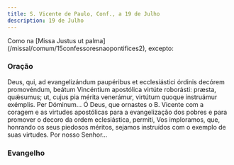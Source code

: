 ```yaml
---
title: S. Vicente de Paulo, Conf., a 19 de Julho
description: 19 de Julho
---
```



<aside>
  Como na [Missa Justus ut palma](/missal/comum/15confessoresnaopontifices2),
  excepto:
</aside>

### Oração

<div class="side-by-side not-content">
  <span>
    Deus, qui, ad evangelizándum paupéribus et ecclesiástici órdinis decórem
    promovéndum, beátum Vincéntium apostólica virtúte roborásti: præsta,
    quǽsumus; ut, cujus pia mérita venerámur, virtútum quoque instruámur
    exémplis. Per Dóminum... Ó Deus, que ornastes o B. Vicente com a coragem e
    as virtudes apostólicas para a evangelização dos pobres e para promover o
    decoro da ordem eclesiástica, permiti, Vos imploramos, que, honrando os seus
    piedosos méritos, sejamos instruídos com o exemplo de suas virtudes. Por
    nosso Senhor...
  </span>
</div>

### Evangelho

<LinkCard href="/missal/santos/02-06-1#evangelho" title="S. Tito, B. e Conf." />
